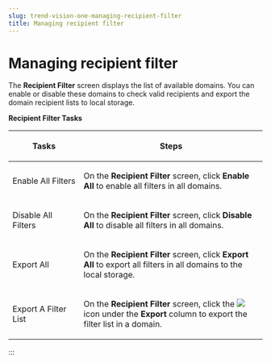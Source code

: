 ```yaml
---
slug: trend-vision-one-managing-recipient-filter
title: Managing recipient filter
---
```

# Managing recipient filter

The **Recipient Filter** screen displays the list of available domains. You can enable or disable these domains to check valid recipients and export the domain recipient lists to local storage.

**Recipient Filter Tasks**

<table>
<colgroup>
<col style="width: 28%" />
<col style="width: 72%" />
</colgroup>
<thead>
<tr>
<th><p>Tasks</p></th>
<th><p>Steps</p></th>
</tr>
</thead>
<tbody>
<tr>
<td><p>Enable All Filters</p></td>
<td><p>On the <strong>Recipient Filter</strong> screen, click <strong>Enable All</strong> to enable all filters in all domains.</p></td>
</tr>
<tr>
<td><p>Disable All Filters</p></td>
<td><p>On the <strong>Recipient Filter</strong> screen, click <strong>Disable All</strong> to disable all filters in all domains.</p></td>
</tr>
<tr>
<td><p>Export All</p></td>
<td><p>On the <strong>Recipient Filter</strong> screen, click <strong>Export All</strong> to export all filters in all domains to the local storage.</p></td>
</tr>
<tr>
<td><p>Export A Filter List</p></td>
<td><p>On the <strong>Recipient Filter</strong> screen, click the <img src="./images/export_icon=GUID-A28E077D-F629-488B-8C7B-28652EF6C808=1=en-us=Low.webp" /> icon under the <strong>Export</strong> column to export the filter list in a domain.</p></td>
</tr>
</tbody>
</table>
:::
